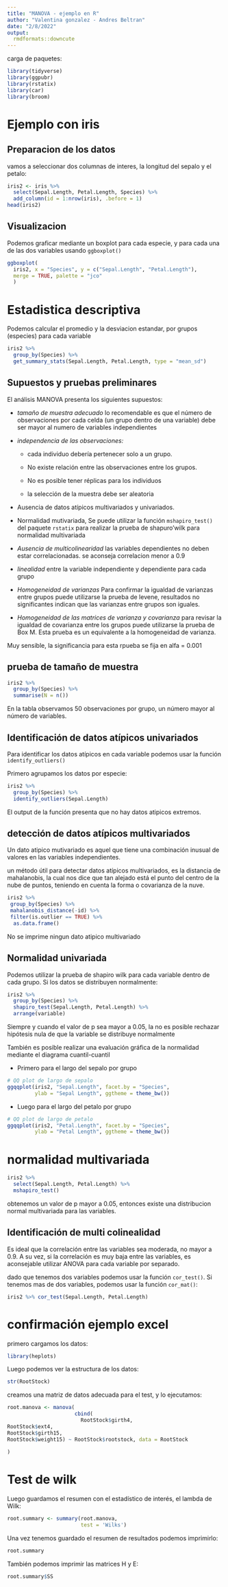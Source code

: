 ```yaml
---
title: "MANOVA - ejemplo en R"
author: "Valentina gonzalez - Andres Beltran"
date: "2/8/2022"
output:
  rmdformats::downcute
---
```


carga de paquetes:

```r
library(tidyverse)
library(ggpubr)
library(rstatix)
library(car)
library(broom)
```


# Ejemplo con iris

## Preparacion de los datos

vamos a seleccionar dos columnas de interes, la longitud del sepalo y el petalo:

```r
iris2 <- iris %>%
  select(Sepal.Length, Petal.Length, Species) %>%
  add_column(id = 1:nrow(iris), .before = 1)
head(iris2)
```

## Visualizacion

Podemos graficar mediante un boxplot para cada especie, y para cada una de las dos variables usando `ggboxplot()`

```r
ggboxplot(
  iris2, x = "Species", y = c("Sepal.Length", "Petal.Length"), 
  merge = TRUE, palette = "jco"
  )
```

# Estadistica descriptiva

Podemos calcular el promedio y la desviacion estandar, por grupos (especies) para cada variable

```r
iris2 %>%
  group_by(Species) %>%
  get_summary_stats(Sepal.Length, Petal.Length, type = "mean_sd")
```

## Supuestos y pruebas preliminares

El análisis MANOVA presenta los siguientes supuestos:

* *tamaño de muestra adecuado* lo recomendable es que el número de observaciones por cada celda (un grupo dentro de una variable) debe ser mayor al numero de variables independientes
* *independencia de las observaciones:*
    + cada individuo debería pertenecer solo a un grupo.

    + No existe relación entre las observaciones entre los grupos.

     + No es posible tener réplicas para los individuos
     
     + la selección de la muestra debe ser aleatoria
     
* Ausencia de datos atípicos multivariados y univariados.

* Normalidad mutivariada, Se puede utilizar la función `mshapiro_test()` del paquete `rstatix` para realizar la prueba de shapuro'wilk para normalidad multivariada

* *Ausencia de multicolinearidad* las variables dependientes no deben estar correlacionadas. se aconseja correlacion menor a 0.9 
* *linealidad* entre la variable independiente y dependiente para cada grupo
* *Homogeneidad de varianzas* Para confirmar la igualdad de varianzas entre grupos puede utilizarse la prueba de levene, resultados no significantes indican que las varianzas entre grupos son iguales.

* *Homogeneidad de las matrices de varianza y covarianza* para revisar la igualdad de covarianza entre los grupos puede utilizarse la prueba de Box M. Esta prueba es un equivalente a la homogeneidad de varianza. 

Muy sensible, la significancia para esta rpueba se fija en alfa = 0.001

## prueba de tamaño de muestra

```r
iris2 %>%
  group_by(Species) %>%
  summarise(N = n())
```

En la tabla observamos 50 observaciones por grupo, un número mayor al número de variables.

## Identificación de datos atípicos univariados

Para identificar los datos atípicos en cada variable podemos usar la función `identify_outliers()`

Primero agrupamos los datos por especie:

```r
iris2 %>%
  group_by(Species) %>%
  identify_outliers(Sepal.Length)
```

El output de la función presenta que no hay datos atipicos extremos.

## detección de datos atípicos multivariados

Un dato atipico mutivariado es aquel que tiene una combinación inusual de valores en las variables independientes.

un método útil para detectar datos atípicos multivariados, es la distancia de mahalanobis, la cual nos dice que tan alejado está el punto del centro de la nube de puntos, teniendo en cuenta la forma o covarianza de la nuve.

```r
iris2 %>%
 group_by(Species) %>%
 mahalanobis_distance(-id) %>%
 filter(is.outlier == TRUE) %>%
  as.data.frame()
```

No se imprime ningun dato atipico multivariado

## Normalidad univariada

Podemos utilizar la prueba de shapiro wilk para cada variable dentro de cada grupo. Si los datos se distribuyen normalmente:

```r
iris2 %>%
  group_by(Species) %>%
  shapiro_test(Sepal.Length, Petal.Length) %>%
  arrange(variable)
```

Siempre y cuando el valor de p sea mayor a 0.05, la no es posible rechazar hipótesis nula de que la variable se distribuye normalmente

También es posible realizar una evaluación gráfica de la normalidad mediante el diagrama cuantil-cuantil


* Primero para el largo del sepalo por grupo
```r
# QQ plot de largo de sepalo
ggqqplot(iris2, "Sepal.Length", facet.by = "Species",
         ylab = "Sepal Length", ggtheme = theme_bw())
```

* Luego para el largo del petalo por grupo

```r
# QQ plot de largo de petalo
ggqqplot(iris2, "Petal.Length", facet.by = "Species",
         ylab = "Petal Length", ggtheme = theme_bw())
```
# normalidad multivariada

```r
iris2 %>%
  select(Sepal.Length, Petal.Length) %>%
  mshapiro_test()
```


obtenemos un valor de p mayor a 0.05, entonces existe una distribucion normal multivariada para las variables.

## Identificación de multi colinealidad


Es ideal que la correlación entre las variables sea moderada, no mayor a 0.9. A su vez, si la correlación es muy baja entre las variables, es aconsejable utilizar ANOVA para cada variable por separado.

dado que tenemos dos variables podemos usar la función `cor_test()`. Si tenemos mas de dos variables, podemos usar la función `cor_mat()`:

```r
iris2 %>% cor_test(Sepal.Length, Petal.Length)
```



# confirmación ejemplo excel

primero cargamos los datos:

```r
library(heplots)
```
Luego podemos ver la estructura de los datos:

```r
str(RootStock)
```
creamos una matriz de datos adecuada para el test, y lo ejecutamos:

```r
root.manova <- manova(
                      cbind(
                        RootStock$girth4,
RootStock$ext4,
RootStock$girth15,
RootStock$weight15) ~ RootStock$rootstock, data = RootStock
                      
)
```




# Test de wilk

Luego guardamos el resumen con el estadístico de interés, el lambda de Wilk: 

```r
root.summary <- summary(root.manova,
                        test = 'Wilks')
```

Una vez tenemos guardado el resumen de resultados podemos imprimirlo:

```r
root.summary
```
También podemos imprimir las matrices H y E:

```r
root.summary$SS
```

